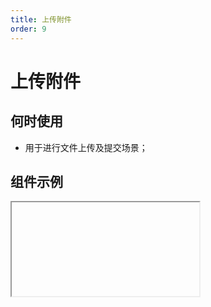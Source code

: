 ```yaml
---
title: 上传附件
order: 9
---
```


# 上传附件

## 何时使用

- 用于进行文件上传及提交场景；

## 组件示例


<Iframe url="https://www.aliwork.com/developer/attachment-field-v2?isRenderNav=false" />

## 组件属性


<AttrTable
  dataSource={[
    {
      attr: '标题',
      code: 'label',
      type: 'String',
      demo: '"标题"',
      dafault: '',
      desc: '',
    },
    {
      attr: '值',
      code: 'fieldData',
      type: 'Object',
      demo: '{value: [{ url: "xxx", name: "xx"}]}',
      dafault: '',
      desc: '',
    },
    {
      attr: '标题位置',
      code: 'labelAlign',
      type: 'String',
      demo: '"left"',
      dafault: '',
      desc: '可选值："left", "top"',
    },
    {
      attr: '标题宽度',
      code: 'labelColSpan',
      type: 'Number',
      demo: '4',
      dafault: '',
      desc: '',
    },
    {
      attr: '标题偏移',
      code: 'labelColOffset',
      type: 'Number',
      demo: '0',
      dafault: '',
      desc: '',
    },
    {
      attr: '内容宽度',
      code: 'wrapperColSpan',
      type: 'Number',
      demo: '0',
      dafault: '',
      desc: '',
    },
    {
      attr: '内容偏移',
      code: 'wrapperColOffset',
      type: 'Number',
      demo: '0',
      dafault: '',
      desc: '',
    },
    {
      attr: '标题对齐',
      code: 'labelTextAlign',
      type: 'String',
      demo: '"left"',
      dafault: '',
      desc: '可选值："left", "right"',
    },
    {
      attr: '描述信息',
      code: 'tips',
      type: 'String',
      demo: '"这是一段描述信息"',
      dafault: '',
      desc: '',
    },
    {
      attr: '尺寸',
      code: 'size',
      type: 'String',
      demo: '"small"',
      dafault: '',
      desc: '可选值："small", "medium", "large"',
    },
    {
      attr: '状态',
      code: 'behavior',
      type: 'String',
      demo: '"NORMAL"',
      dafault: '',
      desc: 'fieldBehavior 可选值："NORMAL", "DISABLED", "READONLY", "HIDDEN"',
    },
    {
      attr: '校验',
      code: 'validation',
      type: 'Array',
      demo: '[{type:"required"}] ',
      dafault: '',
      desc: "可选值：{type:'required'}, {type: 'customValidate', message: '请选择今日之前的日期', param: 'function validateRule(value) { return value <= new Date().getTime(); }'} ",
    },
    {
      attr: '上传类型',
      code: 'type',
      type: 'String',
      demo: '"normal"',
      dafault: '',
      desc: "可选值 'normal', 'card', 'drag'",
    },
    {
      attr: '上传列表样式',
      code: 'listType',
      type: 'String',
      demo: '"normal"',
      dafault: '',
      desc: "可选值 'normal', 'card', 'drag'",
    },
    {
      attr: '按钮内容',
      code: 'buttonText',
      type: 'String',
      demo: '"上传附件"',
      dafault: '',
      desc: '',
    },
    {
      attr: '按钮尺寸',
      code: 'buttonSize',
      type: 'String',
      demo: '"medium"',
      dafault: '',
      desc: "可选值: 'small', 'medium', 'large'",
    },
    {
      attr: '按钮类型',
      code: 'buttonType',
      type: 'String',
      demo: '"primary"',
      dafault: '',
      desc: "可选值: 'primary', 'secondary', 'normal'",
    },
    {
      attr: '多选',
      code: 'multiple',
      type: 'Boolean',
      demo: 'false',
      dafault: '',
      desc: "可选值: true, false",
    },
    {
      attr: '上传超时',
      code: 'timeout',
      type: 'Number',
      demo: '0',
      dafault: '',
      desc: '',
    },
    {
      attr: '接口地址',
      code: 'url',
      type: 'String',
      demo: '',
      dafault: '',
      desc: '可在 VM 中通过 globalProps 统一配置',
    },
    {
      attr: 'name',
      code: 'name',
      type: 'String',
      demo: '"root"',
      dafault: '',
      desc: '上传时发送给服务端的 name',
    },
    {
      attr: '额外参数',
      code: 'data',
      type: 'Object',
      demo: '{}',
      dafault: '',
      desc: '上传可附带的额外参数',
    },
    {
      attr: '上传前处理函数',
      code: 'beforeUpload',
      type: 'Function',
      demo: 'function(file, options){ return true }',
      dafault: '',
      desc: '',
    },
    {
      attr: '数据处理',
      code: 'formatter',
      type: 'Function',
      demo: 'function formatter(response) { return response }',
      dafault: '',
      desc: '数据处理函数',
    },
    {
      attr: '最大上传附件个数',
      code: 'limit',
      type: 'Number',
      demo: '1',
      dafault: '',
      desc: '',
    },
    {
      attr: '是否允许请求携带 cookie',
      code: 'withCredentials',
      type: 'Boolean',
      demo: 'false',
      dafault: '',
      desc: "可选值: true, false",
    },
    {
      attr: '自动上传',
      code: 'autoUpload',
      type: 'Boolean',
      demo: 'false',
      dafault: '',
      desc: "可选值: true, false",
    },
    {
      attr: '上传附件类型',
      code: 'accept',
      type: 'String',
      demo: '".pdf"',
      dafault: '',
      desc: '例如：.pdf, .doc, ',
    },
    {
      attr: '值发生改变事件',
      code: 'onChange',
      type: 'Function',
      demo: 'function(value){ console.log(value); }',
      dafault: '',
      desc: '',
    },
    {
      attr: '上传中',
      code: 'onProgress',
      type: 'Function',
      demo: 'function onProgress(file, value) {console.log("onProgress", file, value);} ',
      dafault: '',
      desc: '',
    },
    {
      attr: '上传成功回调函数',
      code: 'onSuccess',
      type: 'Function',
      demo: 'function onSuccess(file, value) {console.log("onSuccess", file, value);} ',
      dafault: '',
      desc: '',
    },
    {
      attr: '上传失败',
      code: 'onError',
      type: 'Function',
      demo: 'function onError(file, value) {console.log("onError", file, value);} ',
      dafault: '',
      desc: '',
    },
    {
      attr: '选择文件',
      code: 'onSelect',
      type: 'Function',
      demo: 'function onSelect(file, value) {console.log("onSelect");}',
      dafault: '',
      desc: '',
    },
    {
      attr: '点击移除',
      code: 'onRemove',
      type: 'Function',
      demo: 'function onRemove(file, value) {console.log("onRemove");} ',
      dafault: '',
      desc: '',
    },
    {
      attr: '取消上传',
      code: 'onCancel',
      type: 'Function',
      demo: 'function onCancel(file, value) {console.log("onCancel", file);}',
      dafault: '',
      desc: '',
    },
    {
      attr: '拖拽经过',
      code: 'onDragOver',
      type: 'Function',
      demo: "function onDragOver() { console.log('onDragOver');}",
      dafault: '',
      desc: '',
    },
    {
      attr: '拖拽离开',
      code: 'onDragLeave',
      type: 'Function',
      demo: "function onDragLeave() { console.log('onDragLeave');}",
      dafault: '',
      desc: '',
    },
    {
      attr: '拖拽完成',
      code: 'onDrop',
      type: 'Function',
      demo: "function onDrop() { console.log('onDrop');}",
      dafault: '',
      desc: '',
    },
  ]}
/>

